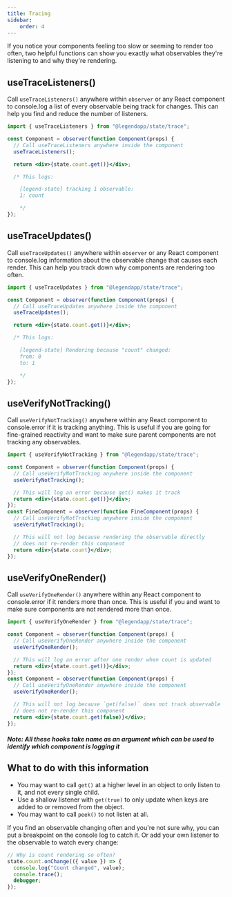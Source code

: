 ```yaml
---
title: Tracing
sidebar:
    order: 4
---
```


If you notice your components feeling too slow or seeming to render too often, two helpful functions can show you exactly what observables they're listening to and why they're rendering.

## useTraceListeners()

Call `useTraceListeners()` anywhere within `observer` or any React component to console.log a list of every observable being track for changes. This can help you find and reduce the number of listeners.

```jsx
import { useTraceListeners } from "@legendapp/state/trace";

const Component = observer(function Component(props) {
  // Call useTraceListeners anywhere inside the component
  useTraceListeners();

  return <div>{state.count.get()}</div>;

  /* This logs:

    [legend-state] tracking 1 observable:
    1: count

    */
});
```

## useTraceUpdates()

Call `useTraceUpdates()` anywhere within `observer` or any React component to console.log information about the observable change that causes each render. This can help you track down why components are rendering too often.

```jsx
import { useTraceUpdates } from "@legendapp/state/trace";

const Component = observer(function Component(props) {
  // Call useTraceUpdates anywhere inside the component
  useTraceUpdates();

  return <div>{state.count.get()}</div>;

  /* This logs:

    [legend-state] Rendering because "count" changed:
    from: 0
    to: 1

    */
});
```

## useVerifyNotTracking()

Call `useVerifyNotTracking()` anywhere within any React component to console.error if it is tracking anything. This is useful if you are going for fine-grained reactivity and want to make sure parent components are not tracking any observables.

```jsx
import { useVerifyNotTracking } from "@legendapp/state/trace";

const Component = observer(function Component(props) {
  // Call useVerifyNotTracking anywhere inside the component
  useVerifyNotTracking();

  // This will log an error because get() makes it track
  return <div>{state.count.get()}</div>;
});
const FineComponent = observer(function FineComponent(props) {
  // Call useVerifyNotTracking anywhere inside the component
  useVerifyNotTracking();

  // This will not log because rendering the observable directly
  // does not re-render this component
  return <div>{state.count}</div>;
});
```

## useVerifyOneRender()

Call `useVerifyOneRender()` anywhere within any React component to console.error if it renders more than once. This is useful if you and want to make sure components are not rendered more than once.

```jsx
import { useVerifyOneRender } from "@legendapp/state/trace";

const Component = observer(function Component(props) {
  // Call useVerifyOneRender anywhere inside the component
  useVerifyOneRender();

  // This will log an error after one render when count is updated
  return <div>{state.count.get()}</div>;
});
const Component = observer(function Component(props) {
  // Call useVerifyOneRender anywhere inside the component
  useVerifyOneRender();

  // This will not log because `get(false)` does not track observable
  // does not re-render this component
  return <div>{state.count.get(false)}</div>;
});
```

##### Note: All these hooks take name as an argument which can be used to identify which component is logging it

## What to do with this information

- You may want to call `get()` at a higher level in an object to only listen to it, and not every single child.
- Use a shallow listener with `get(true)` to only update when keys are added to or removed from the object.
- You may want to call `peek()` to not listen at all.

If you find an observable changing often and you're not sure why, you can put a breakpoint on the console log to catch it. Or add your own listener to the observable to watch every change:

```js
// Why is count rendering so often?
state.count.onChange(({ value }) => {
  console.log("Count changed", value);
  console.trace();
  debugger;
});
```

